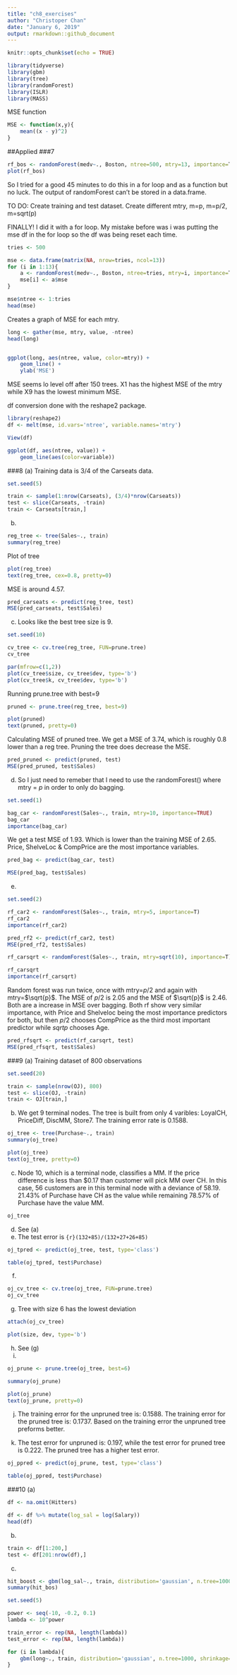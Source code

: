 ```yaml
---
title: "ch8_exercises"
author: "Christoper Chan"
date: "January 6, 2019"
output: rmarkdown::github_document
---
```


```r
knitr::opts_chunk$set(echo = TRUE)
```

```r
library(tidyverse)
library(gbm)
library(tree)
library(randomForest)
library(ISLR)
library(MASS)
```

MSE function
```r
MSE <- function(x,y){
    mean((x - y)^2)
}
```

##Applied
###7
```r
rf_bos <- randomForest(medv~., Boston, ntree=500, mtry=13, importance=T)
plot(rf_bos)
```

So I tried for a good 45 minutes to do this in a for loop and as a function but no luck. The output of randomForest can't be stored in a data.frame. 

TO DO:
Create training and test dataset.
Create different mtry, m=p, m=p/2, m=sqrt(p)



FINALLY! I did it with a for loop. My mistake before was i was putting the mse df in the for loop so the df was being reset each time.
```r
tries <- 500

mse <- data.frame(matrix(NA, nrow=tries, ncol=13))
for (i in 1:13){
    a <- randomForest(medv~., Boston, ntree=tries, mtry=i, importance=T)
    mse[i] <- a$mse
}

mse$ntree <- 1:tries
head(mse)
```

Creates a graph of MSE for each mtry. 
```r
long <- gather(mse, mtry, value, -ntree)
head(long)


ggplot(long, aes(ntree, value, color=mtry)) +
    geom_line() +
    ylab('MSE')
```
MSE seems lo level off after 150 trees. X1 has the highest MSE of the mtry while X9 has the lowest minimum MSE.

df conversion done with the reshape2 package.
```r
library(reshape2)
df <- melt(mse, id.vars='ntree', variable.names='mtry')

View(df)

ggplot(df, aes(ntree, value)) +
    geom_line(aes(color=variable))
```


###8
(a) Training data is 3/4 of the Carseats data.
```r
set.seed(5)

train <- sample(1:nrow(Carseats), (3/4)*nrow(Carseats))
test <- slice(Carseats, -train)
train <- Carseats[train,]
```

(b)
```r
reg_tree <- tree(Sales~., train)
summary(reg_tree)
```

Plot of tree
```r
plot(reg_tree)
text(reg_tree, cex=0.8, pretty=0)
```

MSE is around 4.57.
```r
pred_carseats <- predict(reg_tree, test)
MSE(pred_carseats, test$Sales)
```

(c) Looks like the best tree size is 9.
```r
set.seed(10)

cv_tree <- cv.tree(reg_tree, FUN=prune.tree)
cv_tree

par(mfrow=c(1,2))
plot(cv_tree$size, cv_tree$dev, type='b')
plot(cv_tree$k, cv_tree$dev, type='b')
```

Running prune.tree with best=9
```r
pruned <- prune.tree(reg_tree, best=9)

plot(pruned)
text(pruned, pretty=0)
```

Calculating MSE of pruned tree. We get a MSE of 3.74, which is roughly 0.8 lower than a reg tree. Pruning the tree does decrease the MSE.
```r
pred_pruned <- predict(pruned, test)
MSE(pred_pruned, test$Sales)
```

(d) So I just need to remeber that I need to use the randomForest() where mtry = $p$ in order to only do bagging.
```r
set.seed(1)

bag_car <- randomForest(Sales~., train, mtry=10, importance=TRUE)
bag_car
importance(bag_car)
```

We get a test MSE of 1.93. Which is lower than the training MSE of 2.65. Price, ShelveLoc & CompPrice are the most importance variables.
```r
pred_bag <- predict(bag_car, test)

MSE(pred_bag, test$Sales)
```

(e)
```r
set.seed(2)

rf_car2 <- randomForest(Sales~., train, mtry=5, importance=T)
rf_car2
importance(rf_car2)
```

```r
pred_rf2 <- predict(rf_car2, test)
MSE(pred_rf2, test$Sales)
```

```r
rf_carsqrt <- randomForest(Sales~., train, mtry=sqrt(10), importance=T)

rf_carsqrt
importance(rf_carsqrt)
```

Random forest was run twice, once with mtry=$p/2$ and again with mtry=$\sqrt{p}$. The MSE of $p/2$ is 2.05 and the MSE of $\sqrt{p}$ is 2.46. Both are a increase in MSE over bagging. Both rf show very similar importance, with Price and Shelveloc being the most importance predictors for both, but then $p/2$ chooses CompPrice as the third most important predictor while $sqrt{p}$ chooses Age.  
```r
pred_rfsqrt <- predict(rf_carsqrt, test)
MSE(pred_rfsqrt, test$Sales)
```


###9
(a) Training dataset of 800 observations
```r
set.seed(20)

train <- sample(nrow(OJ), 800)
test <- slice(OJ, -train)
train <- OJ[train,]
```

(b) We get 9 terminal nodes. The tree is built from only 4 varibles: LoyalCH, PriceDiff, DiscMM, Store7. The training error rate is 0.1588.
```r
oj_tree <- tree(Purchase~., train)
summary(oj_tree)
```

```r
plot(oj_tree)
text(oj_tree, pretty=0)
```

(c) Node 10, which is a terminal node, classifies a MM. If the price difference is less than $0.17 than customer will pick MM over CH. In this case, 56 customers are in this terminal node with a deviance of 58.19. 21.43% of Purchase have CH as the value while remaining 78.57% of Purchase have the value MM.
```r
oj_tree
```

(d) See (a)
(e) The test error is `{r}(132+85)/(132+27+26+85)`
```r
oj_tpred <- predict(oj_tree, test, type='class')

table(oj_tpred, test$Purchase)
```


(f)
```r
oj_cv_tree <- cv.tree(oj_tree, FUN=prune.tree)
oj_cv_tree
```

(g) Tree with size 6 has the lowest deviation
```r
attach(oj_cv_tree)

plot(size, dev, type='b')
```

(h) See (g)
(i)
```r
oj_prune <- prune.tree(oj_tree, best=6)

summary(oj_prune)

plot(oj_prune)
text(oj_prune, pretty=0)
```

(j) The training error for the unpruned tree is: 0.1588. The training error for the pruned tree is: 0.1737. Based on the training error the unpruned tree preforms better.

(k) The test error for unpruned is: 0.197, while the test error for pruned tree is 0.222. The pruned tree has a higher test error.
```r
oj_ppred <- predict(oj_prune, test, type='class')

table(oj_ppred, test$Purchase)
```

###10
(a)
```r
df <- na.omit(Hitters)

df <- df %>% mutate(log_sal = log(Salary))
head(df)
```

(b)
```r
train <- df[1:200,]
test <- df[201:nrow(df),]
```

(c)
```r
hit_boost <- gbm(log_sal~., train, distribution='gaussian', n.tree=1000)
summary(hit_bos)
```

```r
set.seed(5)

power <- seq(-10, -0.2, 0.1)
lambda <- 10^power

train_error <- rep(NA, length(lambda))
test_error <- rep(NA, length(lambda))

for (i in lambda){
    gbm(long~., train, distribution='gaussian', n.tree=1000, shrinkage=i)
} 
```
























